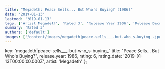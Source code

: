 ```yaml
---
title: "Megadeth: Peace Sells... But Who's Buying? (1986)"
date: '2019-01-13'
lastmod: '2019-01-13'
tags: ['Artist Megadeth', 'Rated 3', 'Release Year 1986', 'Release Decade 1980']
summary: 'Rated 3'
authors: ['default']
images: ['/content/images/megadeth|peace-sells___-but-who_s-buying_.jpg']
---
```


  key: 'megadeth|peace-sells___-but-who_s-buying_',
  title: "Peace Sells... But Who's Buying?",
  release_year: 1986,
  rating: 6,
  rating_date: '2019-01-13T00:00:00.000Z',
  artist: 'Megadeth',
};

<MusicRating data={data} />
